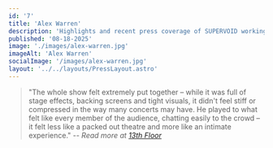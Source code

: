 ```yaml
---
id: '7'
title: 'Alex Warren'
description: 'Highlights and recent press coverage of SUPERVOID working with Alex Warren'
published: '08-18-2025'
image: './images/alex-warren.jpg'
imageAlt: 'Alex Warren'
socialImage: '/images/alex-warren.jpg'
layout: '../../layouts/PressLayout.astro'
---
```



<PostHeader image={headerImage} frontmatter={frontmatter} />

> "The whole show felt extremely put together – while it was full of stage effects, backing screens and tight visuals, it didn't feel stiff or compressed in the way many concerts may have. He played to what felt like every member of the audience, chatting easily to the crowd – it felt less like a packed out theatre and more like an intimate experience."
> -- <cite>Read more at <a href="https://13thfloor.co.nz/alex-warren-civic-theatre-august-18-2025-13th-floor-concert-review/" target="_blank" rel="noopener noreferrer">13th Floor</a></cite>